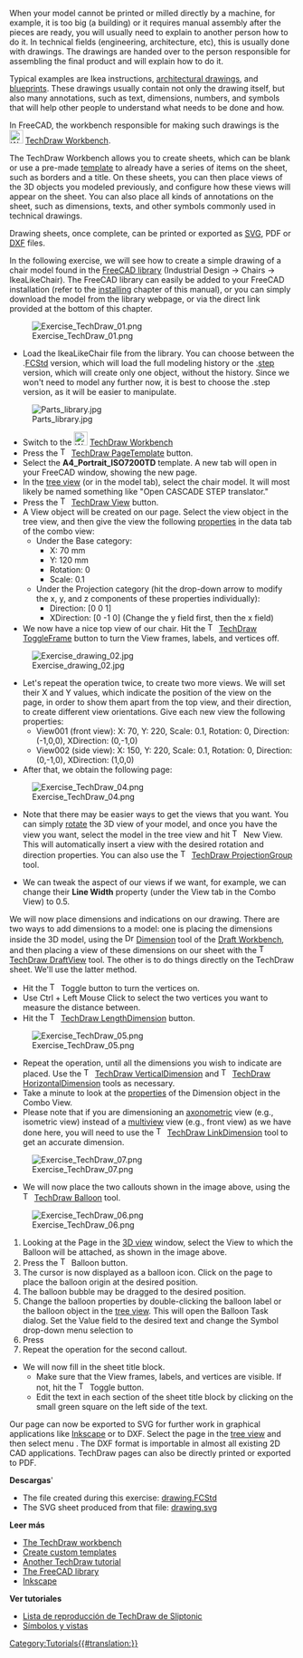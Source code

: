 <languages/>

{{Docnav/es
|[[Manual:Preparing models for 3D printing/es|Preparación de modelos para impresión 3D]]
|[[Manual:BIM modeling/es|Modelado BIM]]
|[[Manual:Introduction/es|Manual Inicio]]
|IconC=Crystal Clear manual.png
}}

{{Manual:TOC}}

When your model cannot be printed or milled directly by a machine, for example, it is too big (a building) or it requires manual assembly after the pieces are ready, you will usually need to explain to another person how to do it. In technical fields (engineering, architecture, etc), this is usually done with drawings. The drawings are handed over to the person responsible for assembling the final product and will explain how to do it.

Typical examples are Ikea instructions, [https://en.wikipedia.org/wiki/Architectural_drawing architectural drawings], and [https://en.wikipedia.org/wiki/Blueprint blueprints]. These drawings usually contain not only the drawing itself, but also many annotations, such as text, dimensions, numbers, and symbols that will help other people to understand what needs to be done and how.

In FreeCAD, the workbench responsible for making such drawings is the [[Image:Workbench_TechDraw.svg|24px]] [[TechDraw_Workbench|TechDraw Workbench]]. 

The TechDraw Workbench allows you to create sheets, which can be blank or use a pre-made [[TechDraw_Templates|template]] to already have a series of items on the sheet, such as borders and a title. On these sheets, you can then place views of the 3D objects you modeled previously, and configure how these views will appear on the sheet. You can also place all kinds of annotations on the sheet, such as dimensions, texts, and other symbols commonly used in technical drawings.

Drawing sheets, once complete, can be printed or exported as [https://en.wikipedia.org/wiki/Scalable_Vector_Graphics SVG], PDF or [https://en.wikipedia.org/wiki/AutoCAD_DXF DXF] files.

In the following exercise, we will see how to create a simple drawing of a chair model found in the [https://github.com/FreeCAD/FreeCAD-library FreeCAD library] (Industrial Design → Chairs → IkeaLikeChair). The FreeCAD library can easily be added to your FreeCAD installation (refer to the [[Manual:Installing|installing]] chapter of this manual), or you can simply download the model from the library webpage, or via the direct link provided at the bottom of this chapter.

[[Image:Exercise_TechDraw_01.png]]

* Load the IkeaLikeChair file from the library. You can choose between the .[[File_Format_FCStd|FCStd]] version, which will load the full modeling history or the .[[STEP|step]] version, which will create only one object, without the history. Since we won't need to model any further now, it is best to choose the .step version, as it will be easier to manipulate.

[[Image:Parts_library.jpg]]

* Switch to the [[Image:Workbench_TechDraw.svg|24px]] [[TechDraw_Workbench|TechDraw Workbench]]
* Press the [[Image:TechDraw_PageTemplate.svg|16px]] [[TechDraw_PageTemplate|TechDraw PageTemplate]] button.
* Select the '''A4_Portrait_ISO7200TD''' template. A new tab will open in your FreeCAD window, showing the new page.
* In the [[tree view]] (or in the model tab), select the chair model. It will most likely be named something like "Open CASCADE STEP translator."
* Press the [[Image:TechDraw_View.svg|16px]] [[TechDraw_View|TechDraw View]] button.
* A View object will be created on our page. Select the view object in the tree view, and then give the view the following [[TechDraw_View#Properties|properties]] in the data tab of the combo view:
**Under the Base category:
*** X: 70 mm
*** Y: 120 mm
*** Rotation: 0
*** Scale: 0.1
**Under the Projection category (hit the drop-down arrow to modify the x, y, and z components of these properties individually):
*** Direction: [0 0 1]
*** XDirection: [0 -1 0] (Change the y field first, then the x field)
* We now have a nice top view of our chair. Hit the [[Image:TechDraw_ToggleFrame.svg|16px]] [[TechDraw_ToggleFrame|TechDraw ToggleFrame]] button to turn the View frames, labels, and vertices off.

[[Image:Exercise_drawing_02.jpg]]

* Let's repeat the operation twice, to create two more views. We will set their X and Y values, which indicate the position of the view on the page, in order to show them apart from the top view, and their direction, to create different view orientations. Give each new view the following properties:
** View001 (front view): X: 70, Y: 220, Scale: 0.1, Rotation: 0, Direction: (-1,0,0), XDirection: (0,-1,0)
** View002 (side view): X: 150, Y: 220, Scale: 0.1, Rotation: 0, Direction: (0,-1,0), XDirection: (1,0,0)
* After that, we obtain the following page:

[[Image:Exercise_TechDraw_04.png]]

* Note that there may be easier ways to get the views that you want. You can simply [[Manual:Navigating in the 3D view|rotate]] the 3D view of your model, and once you have the view you want, select the model in the tree view and hit [[Image:TechDraw_View.svg|16px]] New View. This will automatically insert a view with the desired rotation and direction properties. You can also use the [[Image:TechDraw_ProjectionGroup.svg|16px]] [[TechDraw_ProjectionGroup|TechDraw ProjectionGroup]] tool.

* We can tweak the aspect of our views if we want, for example, we can change their '''Line Width''' property (under the View tab in the Combo View) to 0.5.

We will now place dimensions and indications on our drawing. There are two ways to add dimensions to a model: one is placing the dimensions inside the 3D model, using the [[Image:Draft_Dimension.svg|16px]] [[Draft_Dimension|Dimension]] tool of the [[Draft_Workbench|Draft Workbench]], and then placing a view of these dimensions on our sheet with the [[Image:TechDraw_DraftView.svg|16px]] [[TechDraw_DraftView|TechDraw DraftView]] tool. The other is to do things directly on the TechDraw sheet. We'll use the latter method.

* Hit the [[Image:TechDraw_ToggleFrame.svg|16px]] Toggle button to turn the vertices on.
* Use Ctrl + Left Mouse Click to select the two vertices you want to measure the distance between.
* Hit the [[Image:TechDraw_LengthDimension.svg|16px]] [[TechDraw_LengthDimension|TechDraw LengthDimension]] button.

[[Image:Exercise_TechDraw_05.png]]

* Repeat the operation, until all the dimensions you wish to indicate are placed. Use the [[Image:TechDraw_VerticalDimension.svg|16px]] [[TechDraw_VerticalDimension|TechDraw VerticalDimension]] and [[Image:TechDraw_HorizontalDimension.svg|16px]] [[TechDraw_HorizontalDimension|TechDraw HorizontalDimension]] tools as necessary. 
* Take a minute to look at the [[TechDraw_LengthDimension#Properties|properties]] of the Dimension object in the Combo View.
* Please note that if you are dimensioning an [https://en.wikipedia.org/wiki/Axonometric_projection axonometric] view (e.g., isometric view) instead of a [https://en.wikipedia.org/wiki/Multiview_projection multiview] view (e.g., front view) as we have done here, you will need to use the [[Image:TechDraw_LinkDimension.svg|16px]] [[TechDraw_LinkDimension|TechDraw LinkDimension]] tool to get an accurate dimension.

[[Image:Exercise_TechDraw_07.png]]

* We will now place the two callouts shown in the image above, using the [[Image:TechDraw_Balloon.svg|16px]] [[TechDraw_Balloon|TechDraw Balloon]] tool.

[[Image:Exercise_TechDraw_06.png]]

# Looking at the Page in the [[3D_view|3D view]] window, select the View to which the Balloon will be attached, as shown in the image above.
# Press the [[Image:TechDraw Balloon.svg|16px]] Balloon button.
# The cursor is now displayed as a balloon icon.  Click on the page to place the balloon origin at the desired position.
# The balloon bubble may be dragged to the desired position. 
# Change the balloon properties by double-clicking the balloon label or the balloon object in the [[Tree_view|tree view]]. This will open the Balloon Task dialog. Set the Value field to the desired text and change the Symbol drop-down menu selection to {{MenuCommand|None}} 
# Press {{Button|OK}}
# Repeat the operation for the second callout.
* We will now fill in the sheet title block.
** Make sure that the View frames, labels, and vertices are visible. If not, hit the [[Image:TechDraw_ToggleFrame.svg|16px]] Toggle button.
** Edit the text in each section of the sheet title block by clicking on the small green square on the left side of the text.

Our page can now be exported to SVG for further work in graphical applications like [http://www.inkscape.org Inkscape] or to DXF. Select the page in the [[Tree_view|tree view]] and then select menu {{MenuCommand|File → Export}}. The DXF format is importable in almost all existing 2D CAD applications. TechDraw pages can also be directly printed or exported to PDF.

'''Descargas''''

* The file created during this exercise: [https://github.com/JoshuaCall/FreeCAD-manual/blob/master/files/drawing.FCStd drawing.FCStd]
* The SVG sheet produced from that file: [https://github.com/JoshuaCall/FreeCAD-manual/blob/master/files/drawing.svg drawing.svg]

'''Leer más'''

* [[TechDraw_Workbench|The TechDraw workbench]]
* [[TechDraw_TemplateHowTo|Create custom templates]]
* [[Basic_TechDraw_Tutorial|Another TechDraw tutorial]]
* [https://github.com/FreeCAD/FreeCAD-library The FreeCAD library]
* [http://www.inkscape.org Inkscape]

'''Ver tutoriales'''
* [https://www.youtube.com/watch?v=7LbOmSGW9F0&list=PLEuOia-QxyFKQnmM1U9yVo7eNrK_Mcln8 Lista de reproducción de TechDraw de Sliptonic]
* [https://www.youtube.com/watch?v=cggBR1Ghq7k Símbolos y vistas]


{{Docnav/es
|[[Manual:Preparing models for 3D printing/es|Preparación de modelos para impresión 3D]]
|[[Manual:BIM modeling/es|Modelado BIM]]
|[[Manual:Introduction/es|Manual Inicio]]
|IconC=Crystal Clear manual.png
}}

[[Category:Tutorials{{#translation:}}]]